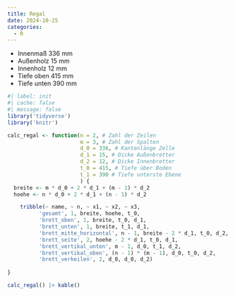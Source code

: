 ```yaml
---
title: Regal
date: 2024-10-25
categories:
  - R
---
```


* Innenmaß 336 mm
* Außenholz 15 mm
* Innenholz 12 mm
* Tiefe oben 415 mm
* Tiefe unten 390 mm
```r
#| label: init
#| cache: false
#| message: false
library('tidyverse')
library('knitr')

calc_regal <- function(n = 2, # Zahl der Zeilen
                       m = 3, # Zahl der Spalten
                       d_0 = 336, # Kantenlänge Zelle
                       d_1 = 15, # Dicke Außenbretter
                       d_2 = 12, # Dicke Innenbretter
                       t_0 = 415, # Tiefe über Boden
                       t_1 = 390 # Tiefe unterste Ebene
                       ) {
  breite <- m * d_0 + 2 * d_1 + (m - 1) * d_2
  hoehe <- n * d_0 + 2 * d_1 + (n - 1) * d_2

    tribble(~ name, ~ n, ~ x1, ~ x2, ~ x3,
          'gesamt', 1, breite, hoehe, t_0,
          'brett_oben', 1, breite, t_0, d_1,
          'brett_unten', 1, breite, t_1, d_1,
          'brett_mitte_horizontal', n - 1, breite - 2 * d_1, t_0, d_2,
          'brett_seite', 2, hoehe - 2 * d_1, t_0, d_1,
          'brett_vertikal_unten', m - 1, d_0, t_1, d_2,
          'brett_vertikal_oben', (n - 1) * (m - 1), d_0, t_0, d_2,
          'brett_verkeilen', 2, d_0, d_0, d_2)
  
}

calc_regal() |> kable()
```
